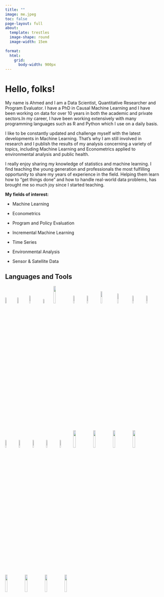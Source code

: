 ```yaml
---
title: ""
image: me.jpeg
toc: false
page-layout: full
about: 
  template: trestles
  image-shape: round
  image-width: 15em
  
format:
  html:
    grid:
      body-width: 900px  
---
```


# Hello, folks!

::: justify
My name is Ahmed and I am a Data Scientist, Quantitative Researcher and Program Evaluator. I have a PhD in Causal Machine Learning and I have been working on data for over 10 years in both the academic and private sectors.In my career, I have been working extensively with many programming languages such as R and Python which I use on a daily basis.

I like to be constantly updated and challenge myself with the latest developments in Machine Learning. That's why I am still involved in research and I publish the results of my analysis concerning a variety of topics, including Machine Learning and Econometrics applied to environmental analysis and public health.

I really enjoy sharing my knowledge of statistics and machine learning. I find teaching the young generation and professionals the most fulfilling opportunity to share my years of experience in the field. Helping them learn how to "get things done" and how to handle real-world data problems, has brought me so much joy since I started teaching.
:::

**My fields of interest:**

-   Machine Learning

-   Econometrics

-   Program and Policy Evaluation

-   Incremental Machine Learning

-   Time Series

-   Environmental Analysis

-   Sensor & Satellite Data

## Languages and Tools

<p float="left">

<img src="./logos/rstudio.png" width="7%"/> <img src="./logos/python_logo.png" width="7%"/> <img src="./logos/docker.png" width="8%"/> <img src="./logos/do.png" width="6%"/> <img src="./logos/gcp.png" width="12%"/> <img src="./logos/dt.png" width="8%"/> <img src="./logos/ggplot2.png" width="8%"/> <img src="./logos/reticulated_python.png" width="10%"/> <img src="./logos/logoSCF.png" width="9%"/> <img src="./logos/redis.png" width="8%"/> <img src="./logos/scikit-learn.png" width="8%"/> <img src="./logos/FastAPI_logo.png" width="8%"/> <img src="./logos/sql.png" width="8%"/> <img src="./logos/keras.png" width="8%"/> <img src="./logos/sktime.png" width="8%"/> <img src="./logos/h2o.png" width="8%"/> <img src="./logos/river.svg" width="12%"/> <img src="./logos/gee.png" width="12%"/> <img src="./logos/matplot.png" width="12%"/> <img src="./logos/seaborn.svg" width="12%"/> <img src="./logos/streamlit.png" width="12%"/> <img src="./logos/shiny.png" width="12%"/> <img src="./logos/quarto.png" width="12%"/> <img src="./logos/statsmodels.svg" width="12%"/>

</p>

